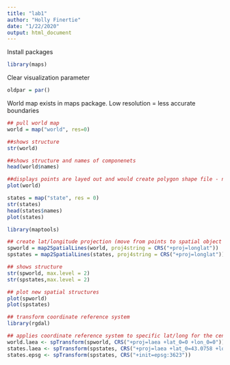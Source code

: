 ```yaml
---
title: "lab1"
author: "Holly Finertie"
date: "1/22/2020"
output: html_document
---
```


Install packages
```r
library(maps)
```

Clear visualization parameter
```r
oldpar = par()
```

World map exists in maps package. Low resolution = less accurate boundaries
```r
## pull world map
world = map("world", res=0)

##shows structure
str(world)

##shows structure and names of componenets
head(world$names)

##displays points are layed out and would create polygon shape file - not an actual spatial object-
plot(world)
```

```r
states = map("state", res = 0)
str(states)
head(states$names)
plot(states)
```

```r
library(maptools)

## create lat/longitude projection (move from points to spatial object with coordinates)
spworld = map2SpatialLines(world, proj4string = CRS("+proj=longlat"))
spstates = map2SpatialLines(states, proj4string = CRS("+proj=longlat"))

## shows structure
str(spworld, max.level = 2)
str(spstates,max.level = 2)

## plot new spatial structures
plot(spworld)
plot(spstates)

```

```r
## transform coordinate reference system 
library(rgdal)

## applies coordinate reference system to specific lat/long for the center or EPSG number
world.laea <- spTransform(spworld, CRS("+proj=laea +lat_0=0 +lon_0=0"))
states.laea <- spTransform(spstates, CRS("+proj=laea +lat_0=43.0758 +lon_0=-89.3976"))
states.epsg <- spTransform(spstates, CRS("+init=epsg:3623"))
```


